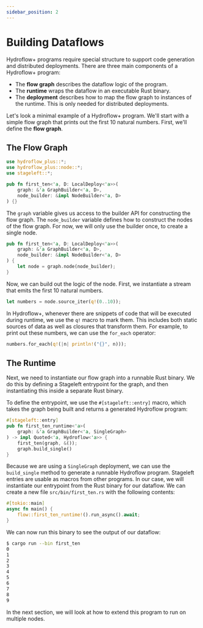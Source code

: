 ```yaml
---
sidebar_position: 2
---
```


# Building Dataflows
Hydroflow+ programs require special structure to support code generation and distributed deployments. There are three main components of a Hydroflow+ program:
- The **flow graph** describes the dataflow logic of the program.
- The **runtime** wraps the dataflow in an executable Rust binary.
- The **deployment** describes how to map the flow graph to instances of the runtime. This is only needed for distributed deployments.

Let's look a minimal example of a Hydroflow+ program. We'll start with a simple flow graph that prints out the first 10 natural numbers. First, we'll define the **flow graph**.


## The Flow Graph
```rust
use hydroflow_plus::*;
use hydroflow_plus::node::*;
use stageleft::*;

pub fn first_ten<'a, D: LocalDeploy<'a>>(
    graph: &'a GraphBuilder<'a, D>,
    node_builder: &impl NodeBuilder<'a, D>
) {}
```

The `graph` variable gives us access to the builder API for constructing the flow graph. The `node_builder` variable defines how to construct the nodes of the flow graph. For now, we will only use the builder once, to create a single node.

```rust
pub fn first_ten<'a, D: LocalDeploy<'a>>(
    graph: &'a GraphBuilder<'a, D>,
    node_builder: &impl NodeBuilder<'a, D>
) {
    let node = graph.node(node_builder);
}
```

Now, we can build out the logic of the node. First, we instantiate a stream that emits the first 10 natural numbers.

```rust
let numbers = node.source_iter(q!(0..10));
```

In Hydroflow+, whenever there are snippets of code that will be executed during runtime, we use the `q!` macro to mark them. This includes both static sources of data as well as closures that transform them. For example, to print out these numbers, we can use the `for_each` operator:

```rust
numbers.for_each(q!(|n| println!("{}", n)));
```

## The Runtime
Next, we need to instantiate our flow graph into a runnable Rust binary. We do this by defining a Stageleft entrypoint for the graph, and then instantiating this inside a separate Rust binary.

To define the entrypoint, we use the `#[stageleft::entry]` macro, which takes the graph being built and returns a generated Hydroflow program:

```rust
#[stageleft::entry]
pub fn first_ten_runtime<'a>(
    graph: &'a GraphBuilder<'a, SingleGraph>
) -> impl Quoted<'a, Hydroflow<'a>> {
    first_ten(graph, &());
    graph.build_single()
}
```

Because we are using a `SingleGraph` deployment, we can use the `build_single` method to generate a runnable Hydroflow program. Stageleft entries are usable as macros from other programs. In our case, we will instantiate our entrypoint from the Rust binary for our dataflow. We can create a new file `src/bin/first_ten.rs` with the following contents:

```rust
#[tokio::main]
async fn main() {
    flow::first_ten_runtime!().run_async().await;
}
```

We can now run this binary to see the output of our dataflow:

```bash
$ cargo run --bin first_ten
0
1
2
3
4
5
6
7
8
9
```

In the next section, we will look at how to extend this program to run on multiple nodes.
